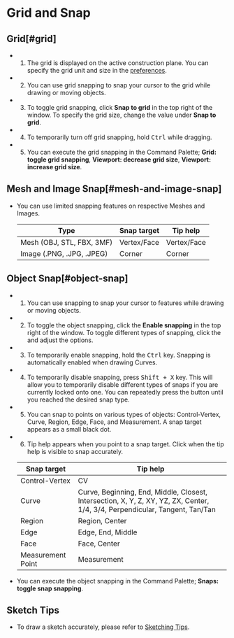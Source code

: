 
# Grid and Snap

## Grid[#grid]

- 1. The grid is displayed on the active construction plane. You can specify the grid unit and size in the [preferences](/plasticity-essentials/preferences).
- 2. You can use grid snapping to snap your cursor to the grid while drawing or moving objects.
- 3. To toggle grid snapping, click **Snap to grid** in the top right of the window. To specify the grid size, change the value under **Snap to grid**.
- 4. To temporarily turn off grid snapping, hold <kbd>Ctrl</kbd> while dragging.
- 5. You can execute the grid snapping in the Command Palette; **Grid: toggle grid snapping**, **Viewport: decrease grid size**, **Viewport: increase grid size**.

## Mesh and Image Snap[#mesh-and-image-snap]

- You can use limited snapping features on respective Meshes and Images.

   | Type                | Snap target | Tip help |
   | ------------------- | ----------- | -------- |
   | Mesh (OBJ, STL, FBX, 3MF)| Vertex/Face | Vertex/Face|
   | Image (.PNG, .JPG, .JPEG)| Corner | Corner | 

## Object Snap[#object-snap]

- 1. You can use snapping to snap your cursor to features while drawing or moving objects.
- 2. To toggle the object snapping, click the **Enable snapping** in the top right of the window.  To toggle different types of snapping, click the <ButtonIcon type="button-types-of-snapping" /> and adjust the options.
- 3. To temporarily enable snapping, hold the <kbd>Ctrl</kbd> key. Snapping is automatically enabled when drawing Curves.
- 4. To temporarily disable snapping, press <kbd>Shift + X</kbd> key. This will allow you to temporarily disable different types of snaps if you are currently locked onto one. You can repeatedly press the button until you reached the desired snap type.  
- 5. You can snap to points on various types of objects: Control-Vertex, Curve, Region, Edge, Face, and Measurement. A snap target appears as a small black dot.
- 6. Tip help appears when you point to a snap target. Click when the tip help is visible to snap accurately.

    | Snap target    | Tip help                                                                                                                     |
    | -------------- | ---------------------------------------------------------------------------------------------------------------------------- |
    | Control-Vertex | CV                                                                                                                           |
    | Curve          | Curve, Beginning, End, Middle, Closest, Intersection, X, Y, Z, XY, YZ, ZX, Center, 1/4, 3/4, Perpendicular, Tangent, Tan/Tan |
    | Region         | Region, Center                                                                                                               |
    | Edge           | Edge, End, Middle                                                                                                            |
    | Face           | Face, Center                                                                                                                 |
    | Measurement Point | Measurement                                                                                                               |

- You can execute the object snapping in the Command Palette; **Snaps: toggle snap snapping**. 

## Sketch Tips

- To draw a sketch accurately, please refer to [Sketching Tips](/tool/sketching-essentials).